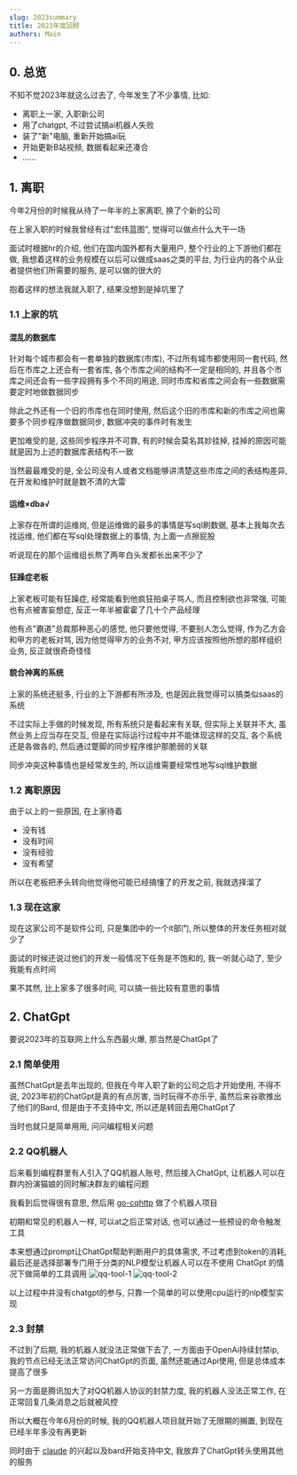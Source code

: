 ```yaml
---
slug: 2023summary
title: 2023年度回顾
authors: Main
---
```


## 0. 总览

不知不觉2023年就这么过去了, 今年发生了不少事情, 比如:

* 离职上一家, 入职新公司
* 用了chatgpt, 不过尝试搞ai机器人失败
* 装了"新"电脑, 重新开始搞ai玩
* 开始更新B站视频, 数据看起来还凑合
* ......

## 1. 离职

今年2月份的时候我从待了一年半的上家离职, 换了个新的公司

在上家入职的时候我曾经有过"宏伟蓝图", 觉得可以做点什么大干一场

面试时根据hr的介绍, 他们在国内国外都有大量用户, 整个行业的上下游他们都在做, 我想着这样的业务规模在以后可以做成saas之类的平台, 为行业内的各个从业者提供他们所需要的服务, 是可以做的很大的

抱着这样的想法我就入职了, 结果没想到是掉坑里了

### 1.1 上家的坑

#### 混乱的数据库

针对每个城市都会有一套单独的数据库(市库), 不过所有城市都使用同一套代码, 然后在市库之上还会有一套省库, 各个市库之间的结构不一定是相同的, 并且各个市库之间还会有一些字段拥有多个不同的用途, 同时市库和省库之间会有一些数据需要定时地做数据同步

除此之外还有一个旧的市库也在同时使用, 然后这个旧的市库和新的市库之间也需要多个同步程序做数据同步, 数据冲突的事件时有发生

更加难受的是, 这些同步程序并不可靠, 有的时候会莫名其妙挂掉, 挂掉的原因可能就是因为上述的数据库表结构不一致

当然最最难受的是, 全公司没有人或者文档能够讲清楚这些市库之间的表结构差异, 在开发和维护时就是数不清的大雷

#### 运维×dba√

上家存在所谓的运维岗, 但是运维做的最多的事情是写sql刷数据, 基本上我每次去找运维, 他们都在写sql处理数据上的事情, 为上面一点擦屁股

听说现在的那个运维组长熬了两年白头发都长出来不少了

#### 狂躁症老板

上家老板可能有狂躁症, 经常能看到他疯狂拍桌子骂人, 而且控制欲也非常强, 可能也有点被害妄想症, 反正一年半被霍霍了几十个产品经理

他有点"霸道"总裁那种恶心的感觉, 他只要他觉得, 不要别人怎么觉得, 作为乙方会和甲方的老板对骂, 因为他觉得甲方的业务不对, 甲方应该按照他所想的那样组织业务, 反正就很奇奇怪怪

#### 貌合神离的系统

上家的系统还挺多, 行业的上下游都有所涉及, 也是因此我觉得可以搞类似saas的系统

不过实际上手做的时候发现, 所有系统只是看起来有关联, 但实际上关联并不大, 虽然业务上应当存在交互, 但是在实际运行过程中并不能体现这样的交互, 各个系统还是各做各的, 然后通过蹩脚的同步程序维护那脆弱的关联

同步冲突这种事情也是经常发生的, 所以运维需要经常性地写sql维护数据

### 1.2 离职原因

由于以上的一些原因, 在上家待着

* 没有钱
* 没有时间
* 没有经验
* 没有希望

所以在老板把矛头转向他觉得他可能已经搞懂了的开发之前, 我就选择溜了

### 1.3 现在这家

现在这家公司不是软件公司, 只是集团中的一个it部门, 所以整体的开发任务相对就少了

面试的时候还说过他们的开发一般情况下任务是不饱和的, 我一听就心动了, 至少我能有点时间

果不其然, 比上家多了很多时间, 可以搞一些比较有意思的事情

## 2. ChatGpt

要说2023年的互联网上什么东西最火爆, 那当然是ChatGpt了

### 2.1 简单使用

虽然ChatGpt是去年出现的, 但我在今年入职了新的公司之后才开始使用, 不得不说, 2023年初的ChatGpt是真的有点厉害, 当时玩得不亦乐乎, 虽然后来谷歌推出了他们的Bard, 但是由于不支持中文, 所以还是转回去用ChatGpt了

当时也就只是简单用用, 问问编程相关问题


### 2.2 QQ机器人

后来看到编程群里有人引入了QQ机器人账号, 然后接入ChatGpt, 让机器人可以在群内扮演猫娘的同时解决群友的编程问题

我看到后觉得很有意思, 然后用 [go-cqhttp](https://github.com/Mrs4s/go-cqhttp) 做了个机器人项目

初期和常见的机器人一样, 可以at之后正常对话, 也可以通过一些预设的命令触发工具

本来想通过prompt让ChatGpt帮助判断用户的具体需求, 不过考虑到token的消耗, 最后还是选择部署专门用于分类的NLP模型让机器人可以在不使用 ChatGpt 的情况下做简单的工具调用
![qq-tool-1](/img/2023summary/qq-tool-1.webp)
![qq-tool-2](/img/2023summary/qq-tool-2.webp)

以上过程中并没有chatgpt的参与, 只靠一个简单的可以使用cpu运行的nlp模型实现

### 2.3 封禁

不过到了后期, 我的机器人就没法正常做下去了, 一方面由于OpenAi持续封禁ip, 我的节点已经无法正常访问ChatGpt的页面, 虽然还能通过Api使用, 但是总体成本提高了很多

另一方面是腾讯加大了对QQ机器人协议的封禁力度, 我的机器人没法正常工作, 在正常回复几条消息之后就被风控

所以大概在今年6月份的时候, 我的QQ机器人项目就开始了无限期的搁置, 到现在已经半年多没有再更新

同时由于 [claude](https://claude.ai/chats) 的兴起以及bard开始支持中文, 我放弃了ChatGpt转头使用其他的服务





